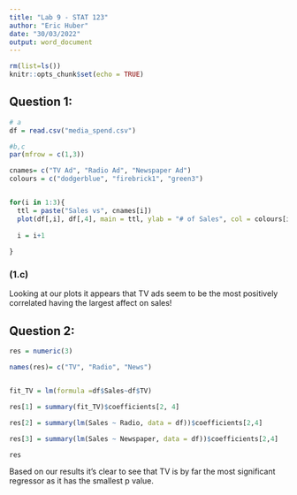 ---
title: "Lab 9 - STAT 123"
author: "Eric Huber"
date: "30/03/2022"
output: word_document
---

```{r setup, include=FALSE}
rm(list=ls())
knitr::opts_chunk$set(echo = TRUE)
```

## Question 1:

```{r, q1}
# a
df = read.csv("media_spend.csv")

#b,c
par(mfrow = c(1,3))

cnames= c("TV Ad", "Radio Ad", "Newspaper Ad")
colours = c("dodgerblue", "firebrick1", "green3")


for(i in 1:3){
  ttl = paste("Sales vs", cnames[i])
  plot(df[,i], df[,4], main = ttl, ylab = "# of Sales", col = colours[i], xlab = cnames[i])
  
  i = i+1
  
}

```
### (1.c) 
Looking at our plots it appears that TV ads seem to be the most positively correlated having the largest affect on sales!

## Question 2:
```{r, q2}
res = numeric(3)

names(res)= c("TV", "Radio", "News")


fit_TV = lm(formula =df$Sales~df$TV)

res[1] = summary(fit_TV)$coefficients[2, 4]

res[2] = summary(lm(Sales ~ Radio, data = df))$coefficients[2,4]

res[3] = summary(lm(Sales ~ Newspaper, data = df))$coefficients[2,4]

res

```
Based on our results it's clear to see that TV is by far the most significant regressor as it has the smallest p value.






